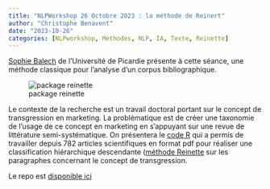 ```yaml
---
title: "NLPWorkshop 26 Octobre 2023 : la méthode de Reinert"
author: "Christophe Benavent"
date: "2023-10-26"
categories: [NLPworkshop, Méthodes, NLP, IA, Texte, Reinette]
---
```


[Sophie Balech](https://www.cairn.info/publications-de-Sophie-Balech--739844.htm) de l'Université de Picardie présente à cette séance, une méthode classique pour l'analyse d'un corpus bibliographique. 

![package reinette](reinette.png)

Le contexte de la recherche est un travail doctoral portant sur le concept de transgression en marketing. La problématique est de créer une taxonomie de l'usage de ce concept en marketing en s'appuyant sur une revue de littérature semi-systématique. On présentera le [code R](https://sb427.github.io/PrezTransgress/Transgression.html#/title-slide) qui a permis de travailler depuis 782 articles scientifiques en format pdf pour réaliser une classification hiérarchique descendante ([méthode Reinette](https://juba.github.io/rainette/articles/algorithmes.htmll) sur les paragraphes concernant le concept de transgression.

Le repo est [disponible ici](https://github.com/SB427/PrezTransgress)

